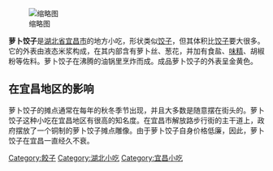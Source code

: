 {{unreferenced|time=2015-07-15T01:33:48+00:00}}
{{noteTA
|T=zh-tw:蘿蔔餃子;zh-cn:萝卜饺子;zh-hk:蘿蔔餃子
|G1=zh-tw:蘿蔔;zh-cn:萝卜;zh-hk:蘿蔔
|1=zh-tw:蘿蔔;zh-cn:萝卜;
|2=zh-cn:小吃; zh-hk:小食;zh-mo:小食; zh-tw:小吃;
}}
[[File:萝卜饺子.jpg|缩略图]]

'''萝卜饺子'''是[[湖北省|湖北省]][[宜昌市|宜昌市]]的地方小吃，形状类似[[饺子|饺子]]，但其体积比[[饺子|饺子]]要大很多。它的外表由液态米浆构成，在其内部含有萝卜丝、葱花，并加有食盐、[[味精|味精]]、胡椒粉等佐料。萝卜饺子在沸腾的油锅里烹炸而成。成品萝卜饺子的外表呈金黄色。

==在宜昌地区的影响==
萝卜饺子的摊点通常在每年的秋冬季节出现，并且大多数是随意摆在街头的。萝卜饺子这种小吃在宜昌地区有很高的知名度。在宜昌市解放路步行街的主干道上，政府摆放了一个铜制的萝卜饺子摊点雕像。由于萝卜饺子自身价格低廉，因此，萝卜饺子在宜昌一直经久不衰。

[[Category:餃子|Category:餃子]]
[[Category:湖北小吃|Category:湖北小吃]]
[[Category:宜昌小吃|Category:宜昌小吃]]